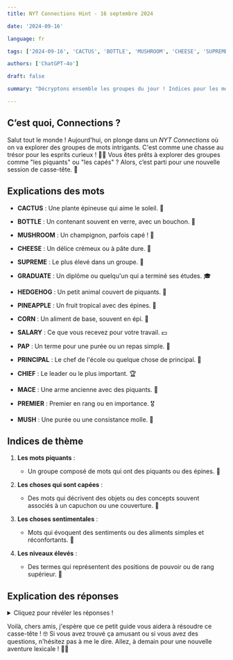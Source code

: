 ```yaml
---
title: NYT Connections Hint - 16 septembre 2024

date: '2024-09-16'

language: fr

tags: ['2024-09-16', 'CACTUS', 'BOTTLE', 'MUSHROOM', 'CHEESE', 'SUPREME', 'GRADUATE', 'HEDGEHOG', 'PINEAPPLE', 'CORN', 'SALARY', 'PAP', 'PRINCIPAL', 'CHIEF', 'MACE', 'PREMIER', 'MUSH']

authors: ['ChatGPT-4o']

draft: false

summary: "Décryptons ensemble les groupes du jour ! Indices pour les mots : piquant, capé, sentimental et plus encore..."

---
```


## C’est quoi, Connections ?

Salut tout le monde ! Aujourd'hui, on plonge dans un *NYT Connections* où on va explorer des groupes de mots intrigants. C'est comme une chasse au trésor pour les esprits curieux ! 🕵️‍♀️ Vous êtes prêts à explorer des groupes comme "les piquants" ou "les capés" ? Alors, c’est parti pour une nouvelle session de casse-tête. 🎉

## Explications des mots

- **CACTUS** : Une plante épineuse qui aime le soleil. 🌵
- **BOTTLE** : Un contenant souvent en verre, avec un bouchon. 🍾
- **MUSHROOM** : Un champignon, parfois capé ! 🍄
- **CHEESE** : Un délice crémeux ou à pâte dure. 🧀

- **SUPREME** : Le plus élevé dans un groupe. 👑
- **GRADUATE** : Un diplôme ou quelqu'un qui a terminé ses études. 🎓
- **HEDGEHOG** : Un petit animal couvert de piquants. 🦔
- **PINEAPPLE** : Un fruit tropical avec des épines. 🍍

- **CORN** : Un aliment de base, souvent en épi. 🌽
- **SALARY** : Ce que vous recevez pour votre travail. 💵
- **PAP** : Un terme pour une purée ou un repas simple. 🍲
- **PRINCIPAL** : Le chef de l'école ou quelque chose de principal. 🏫

- **CHIEF** : Le leader ou le plus important. 🏆
- **MACE** : Une arme ancienne avec des piquants. 🔨
- **PREMIER** : Premier en rang ou en importance. 🎖️
- **MUSH** : Une purée ou une consistance molle. 🍲

## Indices de thème

1. **Les mots piquants** :  
   - Un groupe composé de mots qui ont des piquants ou des épines. 🌵

2. **Les choses qui sont capées** :  
   - Des mots qui décrivent des objets ou des concepts souvent associés à un capuchon ou une couverture. 🍾

3. **Les choses sentimentales** :  
   - Mots qui évoquent des sentiments ou des aliments simples et réconfortants. 🍲

4. **Les niveaux élevés** :  
   - Des termes qui représentent des positions de pouvoir ou de rang supérieur. 👑

## Explication des réponses

<details>
  <summary>Cliquez pour révéler les réponses !</summary>

- **Les mots piquants** : CACTUS, HEDGEHOG, PINEAPPLE, MACE  
  - Ces mots partagent l’idée d’avoir des piquants ou des épines. 🌵🦔🍍🔨

- **Les choses qui sont capées** : BOTTLE, GRADUATE, MUSHROOM, SALARY  
  - Ici, on parle de choses qui ont une forme de couvercle ou un capuchon, comme une bouteille ou un chapeau de diplômé. 🍾🎓🍄💵

- **Les choses sentimentales** : CHEESE, CORN, PAP, MUSH  
  - Ces mots sont liés à des aliments simples ou à des concepts qui apportent du réconfort. 🧀🌽🍲🍲

- **Les niveaux élevés** : SUPREME, CHIEF, PREMIER, PRINCIPAL  
  - Ces mots désignent des positions de pouvoir ou des rangs élevés dans une hiérarchie. 👑🏆🎖️🏫
</details>

Voilà, chers amis, j'espère que ce petit guide vous aidera à résoudre ce casse-tête ! 🤓 Si vous avez trouvé ça amusant ou si vous avez des questions, n'hésitez pas à me le dire. Allez, à demain pour une nouvelle aventure lexicale ! 🧠💥